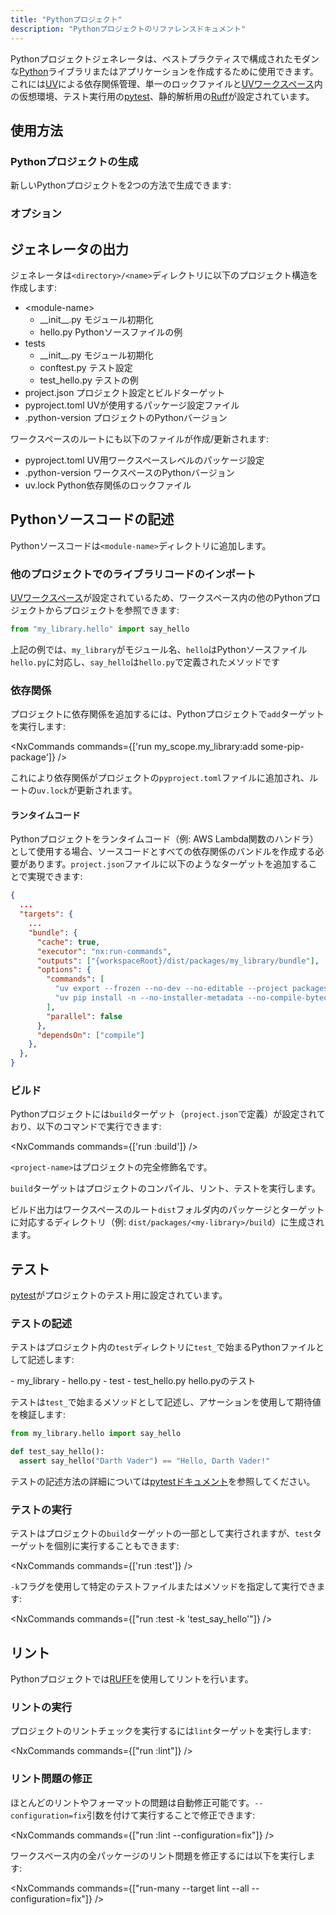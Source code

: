 ```yaml
---
title: "Pythonプロジェクト"
description: "Pythonプロジェクトのリファレンスドキュメント"
---
```





Pythonプロジェクトジェネレータは、ベストプラクティスで構成されたモダンな[Python](https://www.python.org/)ライブラリまたはアプリケーションを作成するために使用できます。これには[UV](https://docs.astral.sh/uv/)による依存関係管理、単一のロックファイルと[UVワークスペース](https://docs.astral.sh/uv/concepts/projects/workspaces/)内の仮想環境、テスト実行用の[pytest](https://docs.pytest.org/en/stable/)、静的解析用の[Ruff](https://docs.astral.sh/ruff/)が設定されています。

## 使用方法

### Pythonプロジェクトの生成

新しいPythonプロジェクトを2つの方法で生成できます:

<RunGenerator generator="py#project" />

### オプション

<GeneratorParameters generator="py#project" />

## ジェネレータの出力

ジェネレータは`<directory>/<name>`ディレクトリに以下のプロジェクト構造を作成します:

<FileTree>

  - \<module-name>
    - \_\_init\_\_.py モジュール初期化
    - hello.py Pythonソースファイルの例
  - tests
    - \_\_init\_\_.py モジュール初期化
    - conftest.py テスト設定
    - test_hello.py テストの例
  - project.json プロジェクト設定とビルドターゲット
  - pyproject.toml UVが使用するパッケージ設定ファイル
  - .python-version プロジェクトのPythonバージョン

</FileTree>

ワークスペースのルートにも以下のファイルが作成/更新されます:

<FileTree>

  - pyproject.toml UV用ワークスペースレベルのパッケージ設定
  - .python-version ワークスペースのPythonバージョン
  - uv.lock Python依存関係のロックファイル

</FileTree>

## Pythonソースコードの記述

Pythonソースコードは`<module-name>`ディレクトリに追加します。

### 他のプロジェクトでのライブラリコードのインポート

[UVワークスペース](https://docs.astral.sh/uv/concepts/projects/workspaces/)が設定されているため、ワークスペース内の他のPythonプロジェクトからプロジェクトを参照できます:

```python title="packages/my_other_project/my_other_project/main.py"
from "my_library.hello" import say_hello
```

上記の例では、`my_library`がモジュール名、`hello`はPythonソースファイル`hello.py`に対応し、`say_hello`は`hello.py`で定義されたメソッドです

### 依存関係

プロジェクトに依存関係を追加するには、Pythonプロジェクトで`add`ターゲットを実行します:

<NxCommands commands={['run my_scope.my_library:add some-pip-package']} />

これにより依存関係がプロジェクトの`pyproject.toml`ファイルに追加され、ルートの`uv.lock`が更新されます。

#### ランタイムコード

Pythonプロジェクトをランタイムコード（例: AWS Lambda関数のハンドラ）として使用する場合、ソースコードとすべての依存関係のバンドルを作成する必要があります。`project.json`ファイルに以下のようなターゲットを追加することで実現できます:

```json title="project.json"
{
  ...
  "targets": {
    ...
    "bundle": {
      "cache": true,
      "executor": "nx:run-commands",
      "outputs": ["{workspaceRoot}/dist/packages/my_library/bundle"],
      "options": {
        "commands": [
          "uv export --frozen --no-dev --no-editable --project packages/my_library -o dist/packages/my_library/bundle/requirements.txt",
          "uv pip install -n --no-installer-metadata --no-compile-bytecode --python-platform x86_64-manylinux2014 --python `uv python pin` --target dist/packages/my_library/bundle -r dist/packages/my_library/bundle/requirements.txt"
        ],
        "parallel": false
      },
      "dependsOn": ["compile"]
    },
  },
}
```

### ビルド

Pythonプロジェクトには`build`ターゲット（`project.json`で定義）が設定されており、以下のコマンドで実行できます:

<NxCommands commands={['run <project-name>:build']} />

`<project-name>`はプロジェクトの完全修飾名です。

`build`ターゲットはプロジェクトのコンパイル、リント、テストを実行します。

ビルド出力はワークスペースのルート`dist`フォルダ内のパッケージとターゲットに対応するディレクトリ（例: `dist/packages/<my-library>/build`）に生成されます。

## テスト

[pytest](https://docs.pytest.org/en/stable/)がプロジェクトのテスト用に設定されています。

### テストの記述

テストはプロジェクト内の`test`ディレクトリに`test_`で始まるPythonファイルとして記述します:

<FileTree>
  - my_library
    - hello.py
  - test
    - test_hello.py hello.pyのテスト
</FileTree>

テストは`test_`で始まるメソッドとして記述し、アサーションを使用して期待値を検証します:

```python title="test/test_hello.py"
from my_library.hello import say_hello

def test_say_hello():
  assert say_hello("Darth Vader") == "Hello, Darth Vader!"
```

テストの記述方法の詳細については[pytestドキュメント](https://docs.pytest.org/en/stable/how-to/assert.html#)を参照してください。

### テストの実行

テストはプロジェクトの`build`ターゲットの一部として実行されますが、`test`ターゲットを個別に実行することもできます:

<NxCommands commands={['run <project-name>:test']} />

`-k`フラグを使用して特定のテストファイルまたはメソッドを指定して実行できます:

<NxCommands commands={["run <project-name>:test -k 'test_say_hello'"]} />

## リント

Pythonプロジェクトでは[RUFF](https://docs.astral.sh/ruff/)を使用してリントを行います。

### リントの実行

プロジェクトのリントチェックを実行するには`lint`ターゲットを実行します:

<NxCommands commands={["run <project-name>:lint"]} />

### リント問題の修正

ほとんどのリントやフォーマットの問題は自動修正可能です。`--configuration=fix`引数を付けて実行することで修正できます:

<NxCommands commands={["run <project-name>:lint --configuration=fix"]} />

ワークスペース内の全パッケージのリント問題を修正するには以下を実行します:

<NxCommands commands={["run-many --target lint --all --configuration=fix"]} />